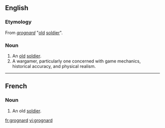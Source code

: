 ==English==

===Etymology===

From {{F.}} ''[[grognard#French|grognard]]'' "[[old]] [[soldier]]".

===Noun===
{{en-noun}}

# An [[old]] [[soldier]].
# A wargamer, particularly one concerned with game mechanics, historical accuracy, and physical realism.
----

==French==

===Noun===
{{fr-noun|m}}

# An old [[soldier]].

[[fr:grognard]]
[[vi:grognard]]